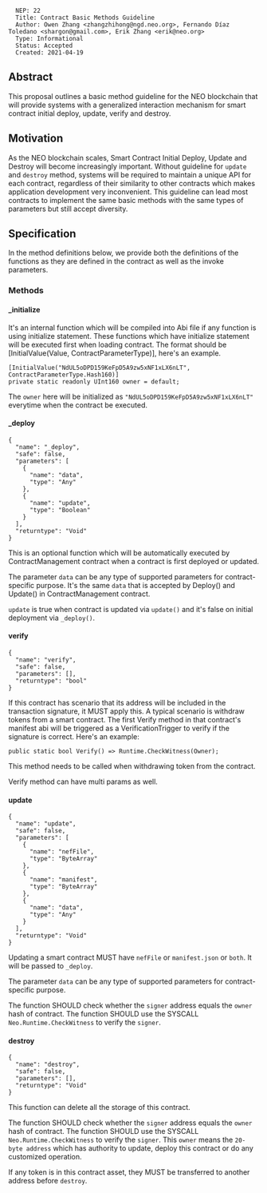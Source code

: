 <pre>
  NEP: 22
  Title: Contract Basic Methods Guideline
  Author: Owen Zhang <zhangzhihong@ngd.neo.org>, Fernando Díaz Toledano <shargon@gmail.com>, Erik Zhang <erik@neo.org>
  Type: Informational
  Status: Accepted
  Created: 2021-04-19
</pre>

==Abstract==

This proposal outlines a basic method guideline for the NEO blockchain that will provide systems with a generalized interaction mechanism for smart contract initial deploy, update, verify and destroy.

==Motivation==

As the NEO blockchain scales, Smart Contract Initial Deploy, Update and Destroy will become increasingly important.  Without guideline for <code>update</code> and <code>destroy</code> method, systems will be required to maintain a unique API for each contract, regardless of their similarity to other contracts which makes application development very inconvenient. This guideline can lead most contracts to implement the same basic methods with the same types of parameters but still accept diversity.

==Specification==

In the method definitions below, we provide both the definitions of the functions as they are defined in the contract as well as the invoke parameters.

===Methods===

====_initialize====

It's an internal function which will be compiled into Abi file if any function is using initialize statement. These functions which have initialize statement will be executed first when loading contract. The format should be [InitialValue(Value, ContractParameterType)], here's an example.

<pre>
[InitialValue("NdUL5oDPD159KeFpD5A9zw5xNF1xLX6nLT", ContractParameterType.Hash160)]
private static readonly UInt160 owner = default;
</pre>

The <code>owner</code> here will be initialized as <code>"NdUL5oDPD159KeFpD5A9zw5xNF1xLX6nLT"</code> everytime when the contract be executed.

====_deploy====

<pre>
{
  "name": "_deploy",
  "safe": false,
  "parameters": [
    {
      "name": "data",
      "type": "Any"
    },
    {
      "name": "update",
      "type": "Boolean"
    }
  ],
  "returntype": "Void"
}
</pre>

This is an optional function which will be automatically executed by ContractManagement contract when a contract is first deployed or updated.

The parameter <code>data</code> can be any type of supported parameters for contract-specific purpose. It's the same <code>data</code> that is accepted by Deploy() and Update() in ContractManagement contract.

<code>update</code> is true when contract is updated via <code>update()</code> and it's false on initial deployment via <code>_deploy()</code>.

====verify====

<pre>
{
  "name": "verify",
  "safe": false,
  "parameters": [],
  "returntype": "bool"
}
</pre>

If this contract has scenario that its address will be included in the transaction signature, it MUST apply this. A typical scenario is withdraw tokens from a smart contract. The first Verify method in that contract's manifest abi will be triggered as a VerificationTrigger to verify if the signature is correct. Here's an example:

<code>public static bool Verify() => Runtime.CheckWitness(Owner);</code>

This method needs to be called when withdrawing token from the contract. 

Verify method can have multi params as well.

====update====

<pre>
{
  "name": "update",
  "safe": false,
  "parameters": [
    {
      "name": "nefFile",
      "type": "ByteArray"
    },
    {
      "name": "manifest",
      "type": "ByteArray"
    },
    {
      "name": "data",
      "type": "Any"
    }
  ],
  "returntype": "Void"
}
</pre>

Updating a smart contract MUST have <code>nefFile</code> or <code>manifest.json</code> or <code>both</code>. It will be passed to <code>_deploy</code>.

The parameter <code>data</code> can be any type of supported parameters for contract-specific purpose.

The function SHOULD check whether the <code>signer</code> address equals the <code>owner</code> hash of contract. The function SHOULD use the SYSCALL <code>Neo.Runtime.CheckWitness</code> to verify the <code>signer</code>.

====destroy====

<pre>
{
  "name": "destroy",
  "safe": false,
  "parameters": [],
  "returntype": "Void"
}
</pre>
This function can delete all the storage of this contract.

The function SHOULD check whether the <code>signer</code> address equals the <code>owner</code> hash of contract. The function SHOULD use the SYSCALL <code>Neo.Runtime.CheckWitness</code> to verify the <code>signer</code>.
This <code>owner</code> means the <code>20-byte address</code> which has authority to update, deploy this contract or do any customized operation.

If any token is in this contract asset, they MUST be transferred to another address before <code>destroy</code>.
